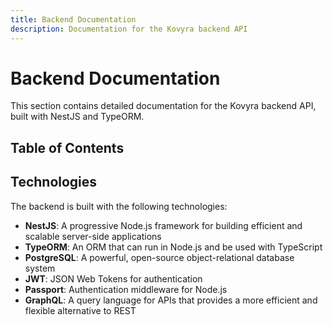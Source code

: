 ```yaml
---
title: Backend Documentation
description: Documentation for the Kovyra backend API
---
```


# Backend Documentation

This section contains detailed documentation for the Kovyra backend API, built with NestJS and TypeORM.

## Table of Contents

<Cards>
  <Card title="Core Concepts" href="/docs/backend/concepts" />
  <Card title="User Management" href="/docs/backend/users" />
  <Card title="Authentication" href="/docs/backend/auth" />
  <Card title="GraphQL API" href="/docs/backend/graphql" />
  <Card title="Database Migrations" href="/docs/backend/migrations" />
</Cards>

## Technologies

The backend is built with the following technologies:

- **NestJS**: A progressive Node.js framework for building efficient and scalable server-side applications
- **TypeORM**: An ORM that can run in Node.js and be used with TypeScript
- **PostgreSQL**: A powerful, open-source object-relational database system
- **JWT**: JSON Web Tokens for authentication
- **Passport**: Authentication middleware for Node.js
- **GraphQL**: A query language for APIs that provides a more efficient and flexible alternative to REST
